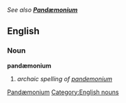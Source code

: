 ''See also '''[[Pandæmonium]]'''''
[[Category:English words spelled with diacritics or ligatures|Pandæmonium]]

==English==
===Noun===
'''pandæmonium'''
[[Category:English nouns]]
# ''archaic spelling of [[pandemonium]]''